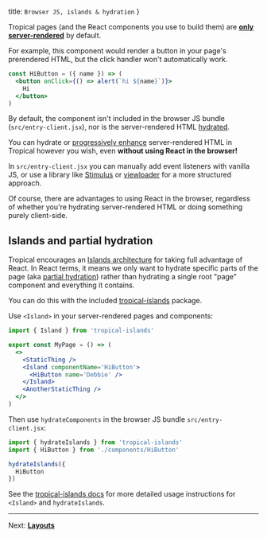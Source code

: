   title: `Browser JS, islands & hydration`
}

Tropical pages (and the React components you use to build them) are <u><b>only server-rendered</b></u> by default.

For example, this component would render a button in your page's prerendered HTML, but the click handler won't automatically work.

```jsx
const HiButton = ({ name }) => (
  <button onClick={() => alert(`hi ${name}`)}>
    Hi
  </button>
)
```

By default, the component isn't included in the browser JS bundle (`src/entry-client.jsx`), nor is the server-rendered HTML [hydrated](https://reactjs.org/docs/react-dom.html#hydrate).

You can hydrate or [progressively enhance](https://en.wikipedia.org/wiki/Progressive_enhancement) server-rendered HTML in Tropical however you wish, even **without using React in the browser!** 

In `src/entry-client.jsx` you can manually add event listeners with vanilla JS, or use a library like [Stimulus](https://stimulus.hotwired.dev/) or [viewloader](https://github.com/icelab/viewloader) for a more structured approach.

Of course, there are advantages to using React in the browser, regardless of whether you're hydrating server-rendered HTML or doing something purely client-side.

## Islands and partial hydration

Tropical encourages an [Islands architecture](https://jasonformat.com/islands-architecture/) for taking full advantage of React. In React terms, it means we only want to hydrate specific parts of the page (aka [partial hydration](https://markus.oberlehner.net/blog/partial-hydration-concepts-lazy-and-active/)) rather than hydrating a single root "page" component and everything it contains.

You can do this with the included [tropical-islands](https://github.com/bensmithett/tropical-utils/tree/main/packages/tropical-islands) package.

Use `<Island>` in your server-rendered pages and components:

```jsx
import { Island } from 'tropical-islands'

export const MyPage = () => (
  <>
    <StaticThing />
    <Island componentName='HiButton'>
      <HiButton name='Debbie' />
    </Island>
    <AnotherStaticThing />
  </>
)
```

Then use `hydrateComponents` in the browser JS bundle `src/entry-client.jsx`:

```javascript
import { hydrateIslands } from 'tropical-islands'
import { HiButton } from './components/HiButton'

hydrateIslands({
  HiButton
})
```

See the [tropical-islands docs](https://github.com/bensmithett/tropical-utils/tree/main/packages/tropical-islands) for more detailed usage instructions for `<Island>` and `hydrateIslands`.

---

Next: [**Layouts**](/docs/layouts)
